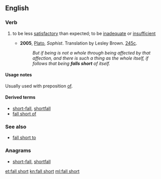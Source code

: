 ==English==

===Verb===
{{en-verb|falls short|falling short|fell short|fallen short}}

# {{context|idiomatic|lang=en}} to be less [[satisfactory]] than expected; to be [[inadequate]] or [[insufficient]]
#* '''2005''', [[w:Plato|Plato]], ''Sophist''.  Translation by Lesley Brown. [[w:Stephanus pagination|245c]].
#*: ''But if being is not a whole through being affected by that affection, and there is such a thing as the whole itself, if follows that being '''falls short''' of itself.''

====Usage notes====
Usually used with preposition [[of#English|of]]. 

====Derived terms====
* [[short-fall]], [[shortfall]]
* [[fall short of]]

===See also===
<!--not derived from "fall short"-->
* [[fall short to]]

===Anagrams===
* [[short-fall#English|short-fall]], [[shortfall#English|shortfall]]

[[et:fall short]]
[[kn:fall short]]
[[ml:fall short]]